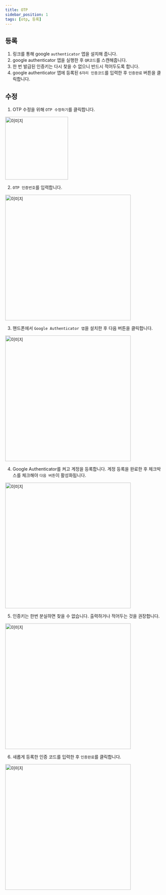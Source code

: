 ```yaml
---
title: OTP
sidebar_position: 1
tags: [otp, 등록]
---
```



## 등록

1. 링크를 통해 google `authenticator` 앱을 설치해 줍니다.
2. google authenticator 앱을 실행한 후 `QR코드`를 스캔해줍니다.
3. 한 번 발급된 인증키는 다시 찾을 수 없으니 반드시 적어두도록 합니다.
4. google authenticator 앱에 등록된 `6자리 인증코드`를 입력한 후 `인증완료` 버튼을 클릭합니다.

## 수정

1. OTP 수정을 위해 `OTP 수정하기`를 클릭합니다.

<img width="200" src={otp6} alt="이미지" />

2. `OTP 인증번호`를 입력합니다.

<img width="400" src={otp1} alt="이미지" />

3. 핸드폰에서 `Google Authenticator 앱`을 설치한 후 다음 버튼을 클릭합니다.

<img width="400" src={otp2} alt="이미지" />

4. Google Authenticator를 켜고 계정을 등록합니다. 계정 등록을 완료한 후 체크박스를 체크해야 `다음 버튼`이 활성화됩니다.

<img width="400" src={otp3} alt="이미지" />

5. 인증키는 한번 분실하면 찾을 수 없습니다. 출력하거나 적어두는 것을 권장합니다.

<img width="400" src={otp4} alt="이미지" />

6. 새롭게 등록한 인증 코드를 입력한 후 `인증완료`를 클릭합니다.

<img width="400" src={otp5} alt="이미지" />
